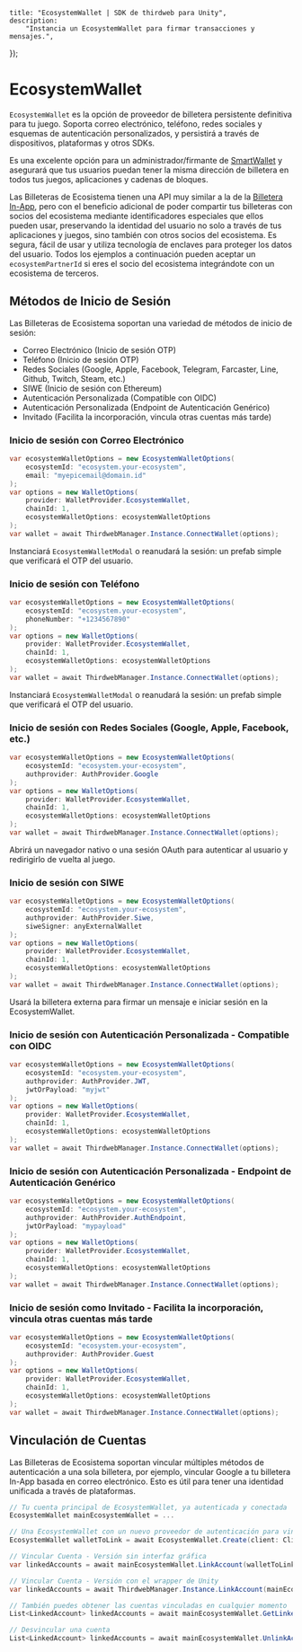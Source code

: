 
	title: "EcosystemWallet | SDK de thirdweb para Unity",
	description:
		"Instancia un EcosystemWallet para firmar transacciones y mensajes.",
});

# EcosystemWallet

`EcosystemWallet` es la opción de proveedor de billetera persistente definitiva para tu juego. Soporta correo electrónico, teléfono, redes sociales y esquemas de autenticación personalizados, y persistirá a través de dispositivos, plataformas y otros SDKs.

Es una excelente opción para un administrador/firmante de [SmartWallet](/unity/v5/wallets/account-abstraction) y asegurará que tus usuarios puedan tener la misma dirección de billetera en todos tus juegos, aplicaciones y cadenas de bloques.

Las Billeteras de Ecosistema tienen una API muy similar a la de la [Billetera In-App](/unity/v5/wallets/in-app-wallet), pero con el beneficio adicional de poder compartir tus billeteras con socios del ecosistema mediante identificadores especiales que ellos pueden usar, preservando la identidad del usuario no solo a través de tus aplicaciones y juegos, sino también con otros socios del ecosistema. Es segura, fácil de usar y utiliza tecnología de enclaves para proteger los datos del usuario. Todos los ejemplos a continuación pueden aceptar un `ecosystemPartnerId` si eres el socio del ecosistema integrándote con un ecosistema de terceros.

## Métodos de Inicio de Sesión

Las Billeteras de Ecosistema soportan una variedad de métodos de inicio de sesión:
- Correo Electrónico (Inicio de sesión OTP)
- Teléfono (Inicio de sesión OTP)
- Redes Sociales (Google, Apple, Facebook, Telegram, Farcaster, Line, Github, Twitch, Steam, etc.)
- SIWE (Inicio de sesión con Ethereum)
- Autenticación Personalizada (Compatible con OIDC)
- Autenticación Personalizada (Endpoint de Autenticación Genérico)
- Invitado (Facilita la incorporación, vincula otras cuentas más tarde)

### Inicio de sesión con Correo Electrónico

```csharp
var ecosystemWalletOptions = new EcosystemWalletOptions(
    ecosystemId: "ecosystem.your-ecosystem", 
    email: "myepicemail@domain.id"
);
var options = new WalletOptions(
    provider: WalletProvider.EcosystemWallet, 
    chainId: 1, 
    ecosystemWalletOptions: ecosystemWalletOptions
);
var wallet = await ThirdwebManager.Instance.ConnectWallet(options);
```

Instanciará `EcosystemWalletModal` o reanudará la sesión: un prefab simple que verificará el OTP del usuario.

### Inicio de sesión con Teléfono

```csharp
var ecosystemWalletOptions = new EcosystemWalletOptions(
    ecosystemId: "ecosystem.your-ecosystem", 
    phoneNumber: "+1234567890"
);
var options = new WalletOptions(
    provider: WalletProvider.EcosystemWallet, 
    chainId: 1, 
    ecosystemWalletOptions: ecosystemWalletOptions
);
var wallet = await ThirdwebManager.Instance.ConnectWallet(options);
```

Instanciará `EcosystemWalletModal` o reanudará la sesión: un prefab simple que verificará el OTP del usuario.

### Inicio de sesión con Redes Sociales (Google, Apple, Facebook, etc.)

```csharp
var ecosystemWalletOptions = new EcosystemWalletOptions(
    ecosystemId: "ecosystem.your-ecosystem", 
    authprovider: AuthProvider.Google
);
var options = new WalletOptions(
    provider: WalletProvider.EcosystemWallet, 
    chainId: 1, 
    ecosystemWalletOptions: ecosystemWalletOptions
);
var wallet = await ThirdwebManager.Instance.ConnectWallet(options);
```

Abrirá un navegador nativo o una sesión OAuth para autenticar al usuario y redirigirlo de vuelta al juego.

### Inicio de sesión con SIWE

```csharp
var ecosystemWalletOptions = new EcosystemWalletOptions(
    ecosystemId: "ecosystem.your-ecosystem", 
    authprovider: AuthProvider.Siwe, 
    siweSigner: anyExternalWallet
);
var options = new WalletOptions(
    provider: WalletProvider.EcosystemWallet, 
    chainId: 1,
    ecosystemWalletOptions: ecosystemWalletOptions
);
var wallet = await ThirdwebManager.Instance.ConnectWallet(options);
```

Usará la billetera externa para firmar un mensaje e iniciar sesión en la EcosystemWallet.

### Inicio de sesión con Autenticación Personalizada - Compatible con OIDC

```csharp
var ecosystemWalletOptions = new EcosystemWalletOptions(
    ecosystemId: "ecosystem.your-ecosystem", 
    authprovider: AuthProvider.JWT, 
    jwtOrPayload: "myjwt"
);
var options = new WalletOptions(
    provider: WalletProvider.EcosystemWallet, 
    chainId: 1, 
    ecosystemWalletOptions: ecosystemWalletOptions
);
var wallet = await ThirdwebManager.Instance.ConnectWallet(options);
```

### Inicio de sesión con Autenticación Personalizada - Endpoint de Autenticación Genérico

```csharp
var ecosystemWalletOptions = new EcosystemWalletOptions(
    ecosystemId: "ecosystem.your-ecosystem", 
    authprovider: AuthProvider.AuthEndpoint, 
    jwtOrPayload: "mypayload"
);
var options = new WalletOptions(
    provider: WalletProvider.EcosystemWallet, 
    chainId: 1, 
    ecosystemWalletOptions: ecosystemWalletOptions
);
var wallet = await ThirdwebManager.Instance.ConnectWallet(options);
```

### Inicio de sesión como Invitado - Facilita la incorporación, vincula otras cuentas más tarde

```csharp
var ecosystemWalletOptions = new EcosystemWalletOptions(
    ecosystemId: "ecosystem.your-ecosystem", 
    authprovider: AuthProvider.Guest
);
var options = new WalletOptions(
    provider: WalletProvider.EcosystemWallet, 
    chainId: 1, 
    ecosystemWalletOptions: ecosystemWalletOptions
);
var wallet = await ThirdwebManager.Instance.ConnectWallet(options);
```

## Vinculación de Cuentas

Las Billeteras de Ecosistema soportan vincular múltiples métodos de autenticación a una sola billetera, por ejemplo, vincular Google a tu billetera In-App basada en correo electrónico. Esto es útil para tener una identidad unificada a través de plataformas.

```csharp
// Tu cuenta principal de EcosystemWallet, ya autenticada y conectada
EcosystemWallet mainEcosystemWallet = ...

// Una EcosystemWallet con un nuevo proveedor de autenticación para vincular a la cuenta principal, no conectada
EcosystemWallet walletToLink = await EcosystemWallet.Create(client: Client, ecosystemId: "ecosystem.tu-ecosistema", authProvider: AuthProvider.Telegram);

// Vincular Cuenta - Versión sin interfaz gráfica
var linkedAccounts = await mainEcosystemWallet.LinkAccount(walletToLink: walletToLink);

// Vincular Cuenta - Versión con el wrapper de Unity
var linkedAccounts = await ThirdwebManager.Instance.LinkAccount(mainEcosystemWallet, walletToLink);

// También puedes obtener las cuentas vinculadas en cualquier momento
List<LinkedAccount> linkedAccounts = await mainEcosystemWallet.GetLinkedAccounts();

// Desvincular una cuenta
List<LinkedAccount> linkedAccounts = await mainEcosystemWallet.UnlinkAccount(linkedAccounts[0]);
```

<ArticleIconCard
	href="/dotnet/wallets/providers/ecosystem-wallet"
	icon={GraduationCap}
	title="Learn more about EcosystemWallet"
/>
